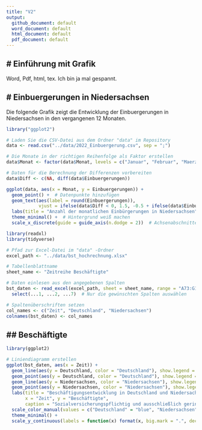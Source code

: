 ```yaml
---
title: "V2"
output: 
  github_document: default
  word_document: default
  html_document: default
  pdf_document: default
---
```


# Einführung mit Grafik
---

Word, Pdf, html, tex. Ich bin ja mal gespannt.



# Einbuergerungen in Niedersachsen
---

Die folgende Grafik zeigt die Entwicklung der Einbuergerungen in Niedersachsen in den vergangenen 12 Monaten.

```r
library("ggplot2")

# Laden Sie die CSV-Datei aus dem Ordner "data" im Repository
data <- read.csv("../data/2022_Einbuergerung.csv", sep = ";")

# Die Monate in der richtigen Reihenfolge als Faktor erstellen
data$Monat <- factor(data$Monat, levels = c("Januar", "Februar", "Maerz", "April", "Mai", "Juni", "Juli", "August", "September", "Oktober", "November", "Dezember"))

# Daten für die Berechnung der Differenzen vorbereiten
data$Diff <- c(NA, diff(data$Einbuergerungen))

ggplot(data, aes(x = Monat, y = Einbuergerungen)) +
  geom_point() +  # Datenpunkte hinzufügen
  geom_text(aes(label = round(Einbuergerungen)), 
            vjust = ifelse(data$Diff < 0, 1.5, -0.5 + ifelse(data$Einbuergerungen < 500, 0.4, ifelse(data$Monat == "Januar", 2.2, 0)))) +
  labs(title = "Anzahl der monatlichen Einbürgerungen in Niedersachsen", x = "Monat", y = "Einbuergerungen") +
  theme_minimal() +  # Hintergrund weiß machen
  scale_x_discrete(guide = guide_axis(n.dodge = 2))  # Achsenabschnitte breiter machen


```
```r

library(readxl)
library(tidyverse)

# Pfad zur Excel-Datei im "data" -Ordner
excel_path <- "../data/bst_hochrechnung.xlsx"

# Tabellenblattname
sheet_name <- "Zeitreihe Beschäftigte"

# Daten einlesen aus den angegebenen Spalten
bst_daten <- read_excel(excel_path, sheet = sheet_name, range = "A73:G173", col_names = FALSE) %>%
  select(...1, ...2, ...7)  # Nur die gewünschten Spalten auswählen

# Spaltenüberschriften setzen
col_names <- c("Zeit", "Deutschland", "Niedersachsen")
colnames(bst_daten) <- col_names
```

## Beschäftigte
---

```r
library(ggplot2)

# Liniendiagramm erstellen
ggplot(bst_daten, aes(x = Zeit)) +
  geom_line(aes(y = Deutschland, color = "Deutschland"), show.legend = FALSE) +
  geom_point(aes(y = Deutschland, color = "Deutschland"), show.legend = FALSE) +
  geom_line(aes(y = Niedersachsen, color = "Niedersachsen"), show.legend = FALSE) +
  geom_point(aes(y = Niedersachsen, color = "Niedersachsen"), show.legend = FALSE) +
  labs(title = "Beschäftigungsentwicklung in Deutschland und Niedersachsen",
       x = "Zeit", y = "Beschäftigte",
       caption = "Sozialversicherungspflichtig und ausschließlich geringfügig Beschäftigte") +
  scale_color_manual(values = c("Deutschland" = "blue", "Niedersachsen" = "red")) +
  theme_minimal() +
  scale_y_continuous(labels = function(x) format(x, big.mark = ".", decimal.mark = ",", scientific = FALSE), limits = c(0, NA))

```

